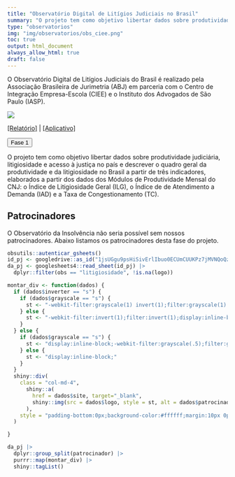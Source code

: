```yaml
---
title: "Observatório Digital de Litígios Judiciais no Brasil"
summary: "O projeto tem como objetivo libertar dados sobre produtividade judiciária, litigiosidade e acesso à justiça no país e descrever o quadro geral da produtividade e da litigiosidade no Brasil."
type: "observatorios"
img: "img/observatorios/obs_ciee.png"
toc: true
output: html_document
always_allow_html: true
draft: false
---
```


O Observatório Digital de Litígios Judiciais do Brasil é realizado pela Associação Brasileira de Jurimetria (ABJ) em parceria com o Centro de Integração Empresa-Escola (CIEE) e o Instituto dos Advogados de São Paulo (IASP).

![](/img/observatorios/obs_ciee.png)

<a href="https://abjur.github.io/obsCIEE/">[Relatório]</a>
| <a href="https://abjur.shinyapps.io/obsCIEE/">[Aplicativo]</a>

<p>
<button class="accordion">Fase 1</button>
</p>
<div class="panel">
<p>O projeto tem como objetivo libertar dados sobre produtividade judiciária, litigiosidade e acesso à justiça no país e descrever o quadro geral da produtividade e da litigiosidade no Brasil a partir de três indicadores, elaborados a partir dos dados dos Módulos de Produtividade Mensal do CNJ: o Índice de Litigiosidade Geral (ILG), o Índice de de Atendimento a Demanda (IAD) e a Taxa de Congestionamento (TC).
</p>

<h2>Patrocinadores</h2>
<p>O Observatório da Insolvência não seria possível sem nossos patrocinadores. Abaixo listamos os patrocinadores desta fase do projeto.</p>

<div class="row" style="align:center;">

```r

obsutils::autenticar_gsheets()
id_pj <- googledrive::as_id("1jsUGgu9psHiSivErlIbuo0ECUmCUUKPz7jMVNQoQzIQ")
da_pj <- googlesheets4::read_sheet(id_pj) |>
  dplyr::filter(obs == "litigiosidade", !is.na(logo))

montar_div <- function(dados) {
  if (dados$inverter == "s") {
    if (dados$grayscale == "s") {
      st <- "-webkit-filter:grayscale(1) invert(1);filter:grayscale(1) invert(1);display:inline-block;"
    } else {
      st <- "-webkit-filter:invert(1);filter:invert(1);display:inline-block;"
    }
  } else {
    if (dados$grayscale == "s") {
      st <- "display:inline-block;-webkit-filter:grayscale(.5);filter:grayscale(.5);"
    } else {
      st <- "display:inline-block;"
    }
  }
  shiny::div(
    class = "col-md-4",
      shiny::a(
        href = dados$site, target="_blank",
        shiny::img(src = dados$logo, style = st, alt = dados$patrocinador)
      ),
    style = "padding-bottom:0px;background-color:#ffffff;margin:10px 0px 0px 0px;min-height:200px;display:flex;justify-content:center;align-items:center;"
  )

}

da_pj |>
  dplyr::group_split(patrocinador) |>
  purrr::map(montar_div) |>
  shiny::tagList()
```
</div>
</div>




